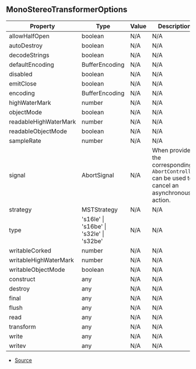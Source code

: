 ## MonoStereoTransformerOptions

| Property | Type | Value | Description |
| ----------- | ----------- | ----------- | ----------- |
| allowHalfOpen | boolean | N/A | N/A |
| autoDestroy | boolean | N/A | N/A |
| decodeStrings | boolean | N/A | N/A |
| defaultEncoding | BufferEncoding | N/A | N/A |
| disabled | boolean | N/A | N/A |
| emitClose | boolean | N/A | N/A |
| encoding | BufferEncoding | N/A | N/A |
| highWaterMark | number | N/A | N/A |
| objectMode | boolean | N/A | N/A |
| readableHighWaterMark | number | N/A | N/A |
| readableObjectMode | boolean | N/A | N/A |
| sampleRate | number | N/A | N/A |
| signal | AbortSignal | N/A | When provided the corresponding `AbortController` can be used to cancel an asynchronous action. |
| strategy | MSTStrategy | N/A | N/A |
| type | 's16le' \| 's16be' \| 's32le' \| 's32be' | N/A | N/A |
| writableCorked | number | N/A | N/A |
| writableHighWaterMark | number | N/A | N/A |
| writableObjectMode | boolean | N/A | N/A |
| construct | any | N/A | N/A |
| destroy | any | N/A | N/A |
| final | any | N/A | N/A |
| flush | any | N/A | N/A |
| read | any | N/A | N/A |
| transform | any | N/A | N/A |
| write | any | N/A | N/A |
| writev | any | N/A | N/A |


- [Source](https://github.com/Androz2091/discord-player/blob/5a3437b/packages/equalizer/src/audio/MonoStereoTransformer.ts#L11)